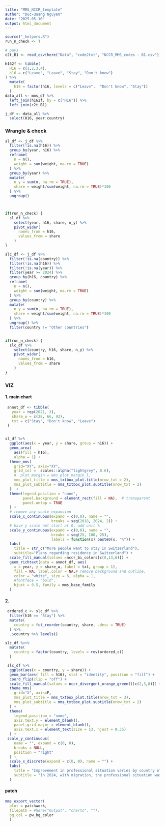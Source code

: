 ```yaml
---
title: "MMS_NCCR_template"
author: "Duc-Quang Nguyen"
date: "2025-05-10"
output: html_document
---
```


```r
source("_helpers.R")
run_n_check <- T
```


```r
# pays 
c2t_B1 <- read_csv(here("Data", "code2txt", "NCCR_MMS_codes - B1.csv"))

h162f <- tibble(
  H16 = c(1,2,3,4),
  h16 = c("Leave", "Leave", "Stay", "Don't know")   
) %>% 
  mutate(
    h16 = factor(h16, levels = c("Leave",  "Don't know", "Stay"))
  )
data_all <- mms_df %>% 
  left_join(h162f, by = c("H16")) %>%
  left_join(c2t_B1) 

j_df <- data_all %>% 
  select(H16, year:country) 

```

### Wrangle & check

```r
sl_df <- j_df %>% 
  filter(!is.na(h16)) %>% 
  group_by(year, h16) %>% 
  reframe(
    n = n(),
    weight = sum(weight, na.rm = TRUE)
  ) %>%
  group_by(year) %>%
  mutate(
    n_y = sum(n, na.rm = TRUE),
    share = weight/sum(weight, na.rm = TRUE)*100
  ) %>%
  ungroup() 



if(run_n_check) {
  sl_df %>% 
    select(year, h16, share, n_y) %>%
    pivot_wider(
      names_from = h16,
      values_from = share
    )
}

slc_df <- j_df %>% 
  filter(!is.na(country)) %>% 
  filter(!is.na(h16)) %>% 
  filter(!is.na(year)) %>% 
  filter(year >= 2024) %>% 
  group_by(h16, country) %>% 
  reframe(
    n = n(),
    weight = sum(weight, na.rm = TRUE)
  ) %>%
  group_by(country) %>%
  mutate(
    n_y = sum(n, na.rm = TRUE),
    share = weight/sum(weight, na.rm = TRUE)*100
  ) %>%
  ungroup() %>% 
  filter(country != "Other countries")


if(run_n_check) {
  slc_df %>% 
    select(country, h16, share, n_y) %>%
    pivot_wider(
      names_from = h16,
      values_from = share
    )
}

```

### VIZ

#### 1. main  chart

```r

 annot_df <- tibble(
   year = rep(2021, 3),
   share_w = c(28, 66, 92),
   txt = c("Stay", "Don't know", "Leave")
 )  


sl_df %>% 
  ggplot(aes(x = year, y = share, group = h16)) +
  geom_area(
    aes(fill = h16), 
    alpha = 1) +
  theme_mms(
    grid="XY", axis="XY", 
    grid_col =  scales::alpha("lightgrey", 0.6),
    #  plot_margin = mms_plot_margin_l,
    mms_plot_title = mms_txtbox_plot.title(nrow_txt = 2),
    mms_plot_subtitle = mms_txtbox_plot.subtitle(nrow_txt = 2)
  )  +
  theme(legend.position = "none",
        panel.background = element_rect(fill = NA),  # transparent
        panel.ontop = TRUE
  ) +
  # remove any scale expansion  
  scale_x_continuous(expand = c(0,0), name = "", 
                     breaks = seq(2018, 2024, 2)) +
  # have y scale not start at 0, add unit %
  scale_y_continuous(expand = c(0,0), name = "", 
                     breaks = seq(25, 100, 25),
                     labels = function(x) paste0(x, "%")) +
  labs(
    title = str_c("More people want to stay in Switzerland"),
    subtitle="Plans regarding residence in Switzerland") +
  scale_fill_manual(values =nccr_bi_colors[c(8,13,6)]) +
  geom_richtext(data = annot_df, aes(
    x = year, y = share_w, label = txt, group = 1),
    fill = NA, label.color = NA,# remove background and outline,
    color = "white", size = 6, alpha = 1,
    #fontface = "bold",
    hjust = 0.5, family = mms_base_family
  )


```

#### 2.   

```r

 ordered_c <- slc_df %>% 
  filter(h16 == "Stay") %>% 
  mutate(
    country = fct_reorder(country, share, .desc = TRUE)
  ) %>% 
  .$country %>% levels()

slc_df %<>% 
  mutate(
    country = factor(country, levels = rev(ordered_c))
  ) 

 slc_df %>% 
  ggplot(aes(x = country, y = share)) +
  geom_bar(aes( fill = h16), stat = "identity", position = "fill") +
  coord_flip(clip = "off") +
  scale_fill_manual(values = nccr_divergent_orange_green()[c(2,5,8)]) +
  theme_mms(
    grid="X", axis=F,
    mms_plot_title = mms_txtbox_plot.title(nrow_txt = 3),
    mms_plot_subtitle = mms_txtbox_plot.subtitle(nrow_txt = 2)
  ) + 
  theme(
    legend.position = "none",
    axis.text.y = element_blank(),
    panel.grid.major = element_blank(),
    axis.text.x = element_text(size = 13, hjust = 0.35)
  ) +
 scale_y_continuous(
    name = "", expand = c(0, 0),
    breaks = NULL,
    position = "right"
  ) +
  scale_x_discrete(expand = c(0, 0), name = "") +
  labs(
    title = "Improvement in professional situation varies by country of origin",
    subtitle = "In 2024, with migration, the professional situation was: "
  ) 

```



#### patch

```r

mms_export_vector(
  plot = patchwork,
  filepath = #here("Output", "charts", ""),
  bg_col = pw_bg_color
  )


```